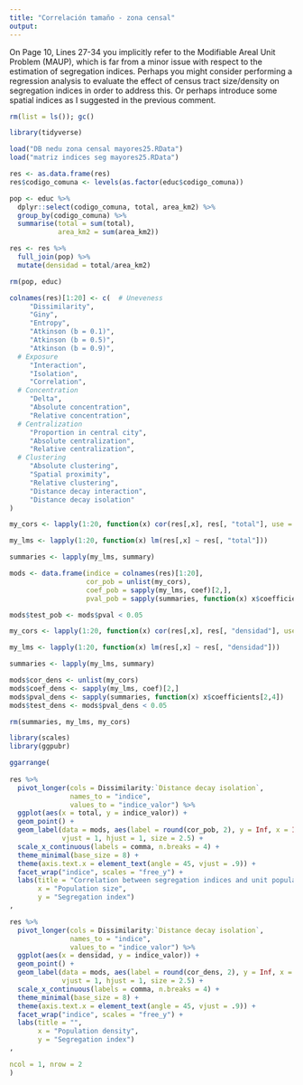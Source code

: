 ---
title: "Correlación tamaño - zona censal"
output: 
---

On Page 10, Lines 27-34 you implicitly refer to the Modifiable Areal Unit Problem (MAUP), which is far from a minor issue with respect to the estimation of segregation indices. Perhaps you might consider performing a regression analysis to evaluate the effect of census tract size/density on segregation indices in order to address this. Or perhaps introduce some spatial indices as I suggested in the previous comment.


```{r}
rm(list = ls()); gc()

library(tidyverse)

load("DB nedu zona censal mayores25.RData")
load("matriz indices seg mayores25.RData")
```

```{r}
res <- as.data.frame(res)
res$codigo_comuna <- levels(as.factor(educ$codigo_comuna))

pop <- educ %>% 
  dplyr::select(codigo_comuna, total, area_km2) %>% 
  group_by(codigo_comuna) %>% 
  summarise(total = sum(total),
            area_km2 = sum(area_km2))

res <- res %>% 
  full_join(pop) %>% 
  mutate(densidad = total/area_km2)

rm(pop, educ)

colnames(res)[1:20] <- c(  # Uneveness
     "Dissimilarity",
     "Giny", 
     "Entropy", 
     "Atkinson (b = 0.1)",
     "Atkinson (b = 0.5)",
     "Atkinson (b = 0.9)",
  # Exposure
     "Interaction",
     "Isolation",
     "Correlation", 
  # Concentration
     "Delta", 
     "Absolute concentration",
     "Relative concentration",
  # Centralization
     "Proportion in central city", 
     "Absolute centralization", 
     "Relative centralization", 
  # Clustering
     "Absolute clustering", 
     "Spatial proximity", 
     "Relative clustering", 
     "Distance decay interaction",
     "Distance decay isolation" 
)

```

```{r}
my_cors <- lapply(1:20, function(x) cor(res[,x], res[, "total"], use = "pairwise.complete.obs"))

my_lms <- lapply(1:20, function(x) lm(res[,x] ~ res[, "total"]))

summaries <- lapply(my_lms, summary)

mods <- data.frame(indice = colnames(res)[1:20],
                   cor_pob = unlist(my_cors),
                   coef_pob = sapply(my_lms, coef)[2,],
                   pval_pob = sapply(summaries, function(x) x$coefficients[2,4]))

mods$test_pob <- mods$pval < 0.05
```

```{r}
my_cors <- lapply(1:20, function(x) cor(res[,x], res[, "densidad"], use = "pairwise.complete.obs"))

my_lms <- lapply(1:20, function(x) lm(res[,x] ~ res[, "densidad"]))

summaries <- lapply(my_lms, summary)

mods$cor_dens <- unlist(my_cors)
mods$coef_dens <- sapply(my_lms, coef)[2,]
mods$pval_dens <- sapply(summaries, function(x) x$coefficients[2,4])
mods$test_dens <- mods$pval_dens < 0.05

rm(summaries, my_lms, my_cors)
```

```{r fig.height=8.5, fig.width=6}
library(scales)
library(ggpubr)

ggarrange(
  
res %>% 
  pivot_longer(cols = Dissimilarity:`Distance decay isolation`,
               names_to = "indice",
               values_to = "indice_valor") %>% 
  ggplot(aes(x = total, y = indice_valor)) + 
  geom_point() +
  geom_label(data = mods, aes(label = round(cor_pob, 2), y = Inf, x = Inf), 
             vjust = 1, hjust = 1, size = 2.5) +
  scale_x_continuous(labels = comma, n.breaks = 4) +
  theme_minimal(base_size = 8) +
  theme(axis.text.x = element_text(angle = 45, vjust = .9)) +
  facet_wrap("indice", scales = "free_y") +
  labs(title = "Correlation between segregation indices and unit populaton size/density",
       x = "Population size",
       y = "Segregation index")
,

res %>% 
  pivot_longer(cols = Dissimilarity:`Distance decay isolation`,
               names_to = "indice",
               values_to = "indice_valor") %>% 
  ggplot(aes(x = densidad, y = indice_valor)) + 
  geom_point() +
  geom_label(data = mods, aes(label = round(cor_dens, 2), y = Inf, x = Inf), 
             vjust = 1, hjust = 1, size = 2.5) +
  scale_x_continuous(labels = comma, n.breaks = 4) +
  theme_minimal(base_size = 8) +
  theme(axis.text.x = element_text(angle = 45, vjust = .9)) +
  facet_wrap("indice", scales = "free_y") +
  labs(title = "",
       x = "Population density",
       y = "Segregation index")
,

ncol = 1, nrow = 2
)

```

